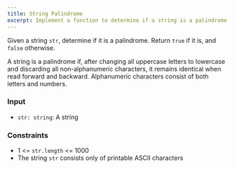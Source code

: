 ```yaml
---
title: String Palindrome
excerpt: Implement a function to determine if a string is a palindrome
---
```



Given a string `str`, determine if it is a palindrome. Return `true` if it is, and `false` otherwise.

A string is a palindrome if, after changing all uppercase letters to lowercase and discarding all non-alphanumeric characters, it remains identical when read forward and backward. Alphanumeric characters consist of both letters and numbers.

### Input

- `str: string`: A string

<MDXTestExamples testCases={runTestCases} />

### Constraints

- 1 &lt;= `str.length` &lt;= 1000
- The string `str` consists only of printable ASCII characters
